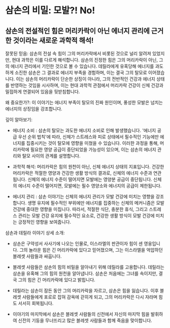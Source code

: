 # 삼손의 비밀: 모발?! No!


## 삼손의 전설적인 힘은 머리카락이 아닌 에너지 관리에 근거한 것이라는 새로운 과학적 해석!

잘못된 믿음: 삼손의 전설 속 힘이 그의 머리카락에서 비롯된 것으로 널리 알려져 있었지만, 현대 과학은 이를 다르게 해석합니다. 삼손의 진정한 힘은 그의 머리카락이 아닌, 그의 에너지 관리에서 기인한 것으로 볼 수 있습니다. 데릴라에게 유혹당해 에너지를 과도하게 소진한 삼손은 그 결과로 에너지 부족을 경험하며, 이는 결국 그의 탈모로 이어졌습니다. 이는 삼손의 머리카락이 단순한 상징이 아니라, 그의 전반적인 건강과 에너지 상태를 반영하는 것임을 시사하며, 이는 현대 과학적 관점에서 머리카락 건강이 신체 건강과 밀접하게 연결되어 있음을 뒷받침합니다.

왜 중요한가?: 이 이야기는 에너지 부족이 탈모의 진짜 원인이며, 풍성한 모발은 넘치는 에너지의 상징임을 강조합니다. 

깊이 알아보기:
- 에너지 소비 : 삼손의 탈모는 과도한 에너지 소비로 인해 발생했습니다. '에너지 공급 우선 순위 법칙'에 따라, 신체가 스트레스와 피로 상태에서 필수적인 기능에만 에너지를 집중시키는 것이 탈모에 영향을 미쳤을 수 있습니다. 이러한 과정을 통해, 머리카락에 필요한 영양 공급이 중단되었을 가능성이 있으며, 이는 삼손의 에너지 관리와 탈모 사이의 관계를 설명합니다.

- 과학적 해석: 머리카락은 힘의 원천이 아닌, 신체 에너지 상태의 지표입니다. 건강한 머리카락은 적절한 영양과 건강한 생활 방식의 결과로, 신체의 에너지 수준과 연관됩니다. 신체의 에너지 수준이 떨어지면 모발에는 영양분 공급이 중단됩니다. 신체의 에너지 수준이 떨어지면, 모발에는 필수 영양소와 에너지의 공급이 제한됩니다. 

- 에너지 관리 : 삼손 이야기는 신체의 에너지 관리가 모발 건강에 미치는 영향을 강조합니다. 생명 유지에 필수적인 부위에만 에너지를 집중하는 신체의 메커니즘은 모발 건강에 중대한 영향을 미칩니다. 따라서, 적절한 식단, 충분한 휴식, 그리고 스트레스 관리는 모발 건강 유지에 필수적인 요소로, 건강한 생활 방식이 모발 건강에 미치는 긍정적인 영향을 보여줍니다.


삼손과 데릴라 이야기 상세 소개:
- 삼손은 구약성서 사사기에 나오는 인물로, 이스라엘의 판관이자 힘이 센 영웅입니다. 그의 놀라운 힘은 긴 머리카락에 있다고 믿어졌으며, 그는 이스라엘을 억압하던 블레셋 사람들과 싸웁니다.

- 블레셋 사람들은 삼손의 힘의 비밀을 알아내기 위해 데릴라를 고용합니다. 데릴라는 삼손을 유혹해 그의 힘의 원천을 알아냅니다. 삼손은 처음에는 그녀를 속이지만, 결국 그의 힘은 긴 머리카락에 있다고 밝힙니다.

- 데릴라는 삼손이 잠든 동안 그의 머리카락을 자르고, 삼손은 힘을 잃습니다. 이후 블레셋 사람들에게 포로로 잡혀 감옥에 갇히게 되고, 그의 머리카락은 다시 자라며 힘도 서서히 회복됩니다.

- 이야기의 마지막에서 삼손은 블레셋 사람들의 신전에서 자신의 마지막 힘을 발휘하여 신전의 기둥을 무너뜨리고 많은 블레셋 사람들과 함께 죽음을 맞이합니다.